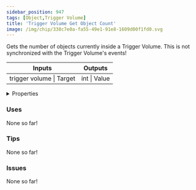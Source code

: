 ```yaml
---
sidebar_position: 947
tags: [Object,Trigger Volume]
title: 'Trigger Volume Get Object Count'
image: /img/chip/338c7e0a-fa55-49e1-91e8-1609d00f1fd0.svg
---
```


Gets the number of objects currently inside a Trigger Volume. This is not synchronized with the Trigger Volume's events!



<IChip uuid="338c7e0a-fa55-49e1-91e8-1609d00f1fd0"/>

<table><thead><tr><th>Inputs</th><th>Outputs</th></tr></thead><tbody><tr><td>trigger volume | Target</td><td>int | Value</td></tr></tbody></table>

<details>
  <summary>Properties</summary>
  <div>
    <div>
    <table>
      <tbody>
        <tr>
          <td>Is beta required?</td>
          <td>No</td>
        </tr>
        <tr>
          <td>Is chip a trolling risk?</td>
          <td>No</td>
        </tr>
        <tr>
          <td>Is chip a role assignment risk?</td>
          <td>No</td>
        </tr>
        <tr>
          <td>Chip UUID</td>
          <td>338c7e0a-fa55-49e1-91e8-1609d00f1fd0</td>
        </tr>
        <tr>
          <td>Room availability</td>
          <td>Available everywhere</td>
        </tr>
      </tbody>
    </table>
    </div>
  </div>
</details>

### Uses

None so far!

### Tips

None so far!

### Issues

None so far!